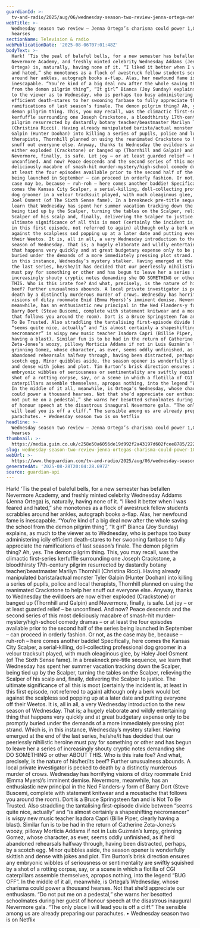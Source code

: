 ```yaml
---
guardianId: >-
  tv-and-radio/2025/aug/06/wednesday-season-two-review-jenna-ortega-netflix-tim-burton-steve-buscemi
webTitle: >-
  Wednesday season two review – Jenna Ortega’s charisma could power 1,000
  hearses
sectionName: Television & radio
webPublicationDate: '2025-08-06T07:01:48Z'
bodyText: >-
  Hark! ’Tis the peal of baleful bells, for a new semester has befallen
  Nevermore Academy, and freshly minted celebrity Wednesday Addams (Jenna
  Ortega) is, naturally, having none of it. “I liked it better when I was feared
  and hated,” she monotones as a flock of awestruck fellow students scrabbles
  around her ankles, autograph books a-flap. Alas, her newfound fame is
  inescapable. “You’re kind of a big deal now after the whole saving the school
  from the demon pilgrim thing”, “It girl” Bianca (Joy Sunday) explains, as much
  to the viewer as to Wednesday, who is perhaps too busy administering icily
  efficient death-stares to her swooning fanbase to fully appreciate the
  ramifications of last season’s finale. The demon pilgrim thing? Ah, yes. The
  demon pilgrim thing. This, you may recall, was the climactic first-series
  kerfuffle surrounding one Joseph Crackstone, a bloodthirsty 17th-century
  pilgrim resurrected by dastardly botany teacher/beastmaster Marilyn Thornhill
  (Christina Ricci). Having already manipulated barista/actual monster Tyler
  Galpin (Hunter Doohan) into killing a series of pupils, police and local
  therapists, Thornhill planned on using the reanimated Crackstone to help her
  snuff out everyone else. Anyway, thanks to Wednesday the evildoers are now
  either exploded (Crackstone) or banged up (Thornhill and Galpin) and
  Nevermore, finally, is safe. Let joy – or at least guarded relief – be
  unconfined. And now? Peace descends and the second series of this most
  deliciously macabre of smash-hit murder-mystery/high-school comedy dramas – or
  at least the four episodes available prior to the second half of the series
  being launched in September – can proceed in orderly fashion. Or not, as the
  case may be, because – ruh-roh – here comes another baddie! Specifically, here
  comes the Kansas City Scalper, a serial-killing, doll-collecting professional
  dog groomer in a velour tracksuit played, with much oleaginous glee, by Haley
  Joel Osment (of The Sixth Sense fame). In a breakneck pre-title sequence, we
  learn that Wednesday has spent her summer vacation tracking down the Scalper,
  being tied up by the Scalper, turning the tables on the Scalper, relieving the
  Scalper of his scalp and, finally, delivering the Scalper to justice. The
  ultimate significance of all this is moot (certainly the incident is, at least
  in this first episode, not referred to again) although only a berk would bet
  against the scalpless sod popping up at a later date and putting everyone off
  their Weetos. It is, all in all, a very Wednesday introduction to the new
  season of Wednesday. That is; a hugely elaborate and wildly entertaining thing
  that happens very quickly and at great budgetary expense only to be promptly
  buried under the demands of a more immediately pressing plot strand. Which is,
  in this instance, Wednesday’s mystery stalker. Having emerged at the end of
  the last series, he/she/it has decided that our peerlessly nihilistic heroine
  must pay for something or other and has begun to leave her a series of
  increasingly shouty cryptic notes demanding she DO SOMETHING or other ABOUT
  THIS. Who is this irate foe? And what, precisely, is the nature of his/her/its
  beef? Further unusualness abounds. A local private investigator is pecked to
  death by a distinctly murderous murder of crows. Wednesday has horrifying
  visions of ditzy roommate Enid (Emma Myers)’s imminent demise. Nevermore,
  meanwhile, has an enthusiastic new principal in the Ned Flanders-y form of
  Barry Dort (Steve Buscemi, complete with statement knitwear and a moustache
  that follows you around the room). Dort is a Bruce Springsteen fan and is Not
  To Be Trusted. Also straddling the tantalising first-episode divide between
  “seems quite nice, actually” and “is almost certainly a shapeshifting
  necromancer” is wispy new music teacher Isadora Capri (Billie Piper, clearly
  having a blast). Similar fun is to be had in the return of Catherine
  Zeta-Jones’s woozy, pillowy Morticia Addams if not in Luis Guzmán’s lumpy,
  grinning Gomez, whose character, as ever, seems oddly unfinished, as if he’d
  abandoned rehearsals halfway through, having been distracted, perhaps, by a
  scotch egg. Minor quibbles aside, the season opener is wonderfully skittish
  and dense with jokes and plot. Tim Burton’s brisk direction ensures any
  embryonic wibbles of seriousness or sentimentality are swiftly squished by a
  shot of a rotting corpse, say, or a scene in which a flotilla of CGI
  caterpillars assemble themselves, apropos nothing, into the legend “BUG OFF”.
  In the middle of it all, meanwhile, is Ortega’s Wednesday, whose charisma
  could power a thousand hearses. Not that she’d appreciate our enthusiasm. “Do
  not put me on a pedestal,” she warns her besotted schoolmates during her guest
  of honour speech at the disastrous inaugural Nevermore gala. “The only place I
  will lead you is off a cliff.” The sensible among us are already preparing our
  parachutes. • Wednesday season two is on Netflix
headline: >-
  Wednesday season two review – Jenna Ortega’s charisma could power 1,000
  hearses
thumbnail: >-
  https://media.guim.co.uk/c258e50a6056de19d992f2a43197d602fcee8785/222_0_3000_2400/500.jpg
slug: wednesday-season-two-review-jenna-ortegas-charisma-could-power-1000-hearses
webUrl: >-
  https://www.theguardian.com/tv-and-radio/2025/aug/06/wednesday-season-two-review-jenna-ortega-netflix-tim-burton-steve-buscemi
generatedAt: '2025-08-28T20:04:28.697Z'
source: guardian-api
---
```

Hark! ’Tis the peal of baleful bells, for a new semester has befallen Nevermore Academy, and freshly minted celebrity Wednesday Addams (Jenna Ortega) is, naturally, having none of it. “I liked it better when I was feared and hated,” she monotones as a flock of awestruck fellow students scrabbles around her ankles, autograph books a-flap. Alas, her newfound fame is inescapable. “You’re kind of a big deal now after the whole saving the school from the demon pilgrim thing”, “It girl” Bianca (Joy Sunday) explains, as much to the viewer as to Wednesday, who is perhaps too busy administering icily efficient death-stares to her swooning fanbase to fully appreciate the ramifications of last season’s finale. The demon pilgrim thing? Ah, yes. The demon pilgrim thing. This, you may recall, was the climactic first-series kerfuffle surrounding one Joseph Crackstone, a bloodthirsty 17th-century pilgrim resurrected by dastardly botany teacher/beastmaster Marilyn Thornhill (Christina Ricci). Having already manipulated barista/actual monster Tyler Galpin (Hunter Doohan) into killing a series of pupils, police and local therapists, Thornhill planned on using the reanimated Crackstone to help her snuff out everyone else. Anyway, thanks to Wednesday the evildoers are now either exploded (Crackstone) or banged up (Thornhill and Galpin) and Nevermore, finally, is safe. Let joy – or at least guarded relief – be unconfined. And now? Peace descends and the second series of this most deliciously macabre of smash-hit murder-mystery/high-school comedy dramas – or at least the four episodes available prior to the second half of the series being launched in September – can proceed in orderly fashion. Or not, as the case may be, because – ruh-roh – here comes another baddie! Specifically, here comes the Kansas City Scalper, a serial-killing, doll-collecting professional dog groomer in a velour tracksuit played, with much oleaginous glee, by Haley Joel Osment (of The Sixth Sense fame). In a breakneck pre-title sequence, we learn that Wednesday has spent her summer vacation tracking down the Scalper, being tied up by the Scalper, turning the tables on the Scalper, relieving the Scalper of his scalp and, finally, delivering the Scalper to justice. The ultimate significance of all this is moot (certainly the incident is, at least in this first episode, not referred to again) although only a berk would bet against the scalpless sod popping up at a later date and putting everyone off their Weetos. It is, all in all, a very Wednesday introduction to the new season of Wednesday. That is; a hugely elaborate and wildly entertaining thing that happens very quickly and at great budgetary expense only to be promptly buried under the demands of a more immediately pressing plot strand. Which is, in this instance, Wednesday’s mystery stalker. Having emerged at the end of the last series, he/she/it has decided that our peerlessly nihilistic heroine must pay for something or other and has begun to leave her a series of increasingly shouty cryptic notes demanding she DO SOMETHING or other ABOUT THIS. Who is this irate foe? And what, precisely, is the nature of his/her/its beef? Further unusualness abounds. A local private investigator is pecked to death by a distinctly murderous murder of crows. Wednesday has horrifying visions of ditzy roommate Enid (Emma Myers)’s imminent demise. Nevermore, meanwhile, has an enthusiastic new principal in the Ned Flanders-y form of Barry Dort (Steve Buscemi, complete with statement knitwear and a moustache that follows you around the room). Dort is a Bruce Springsteen fan and is Not To Be Trusted. Also straddling the tantalising first-episode divide between “seems quite nice, actually” and “is almost certainly a shapeshifting necromancer” is wispy new music teacher Isadora Capri (Billie Piper, clearly having a blast). Similar fun is to be had in the return of Catherine Zeta-Jones’s woozy, pillowy Morticia Addams if not in Luis Guzmán’s lumpy, grinning Gomez, whose character, as ever, seems oddly unfinished, as if he’d abandoned rehearsals halfway through, having been distracted, perhaps, by a scotch egg. Minor quibbles aside, the season opener is wonderfully skittish and dense with jokes and plot. Tim Burton’s brisk direction ensures any embryonic wibbles of seriousness or sentimentality are swiftly squished by a shot of a rotting corpse, say, or a scene in which a flotilla of CGI caterpillars assemble themselves, apropos nothing, into the legend “BUG OFF”. In the middle of it all, meanwhile, is Ortega’s Wednesday, whose charisma could power a thousand hearses. Not that she’d appreciate our enthusiasm. “Do not put me on a pedestal,” she warns her besotted schoolmates during her guest of honour speech at the disastrous inaugural Nevermore gala. “The only place I will lead you is off a cliff.” The sensible among us are already preparing our parachutes. • Wednesday season two is on Netflix
